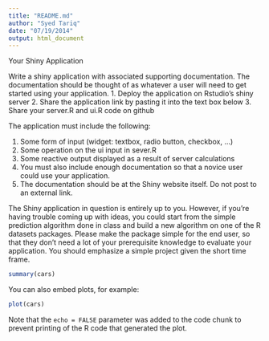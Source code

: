 ```yaml
---
title: "README.md"
author: "Syed Tariq"
date: "07/19/2014"
output: html_document
---
```

Your Shiny Application

Write a shiny application with associated supporting documentation. The documentation should be thought of as whatever a user will need to get started using your application.
1. Deploy the application on Rstudio's shiny server
2. Share the application link by pasting it into the text box below
3. Share your server.R and ui.R code on github  

The application must include the following:

1. Some form of input (widget: textbox, radio button, checkbox, ...)
2. Some operation on the ui input in sever.R
3. Some reactive output displayed as a result of server calculations
4. You must also include enough documentation so that a novice user could use your application.
5. The documentation should be at the Shiny website itself. Do not post to an external link.  

The Shiny application in question is entirely up to you. However, if you're having trouble coming up with ideas, you could start from the simple prediction algorithm done in class and build a new algorithm on one of the R datasets packages. Please make the package simple for the end user, so that they don't need a lot of your prerequisite knowledge to evaluate your application. You should emphasize a simple project given the short time frame.  

```r
summary(cars)
```

You can also embed plots, for example:

```r
plot(cars)
```

Note that the `echo = FALSE` parameter was added to the code chunk to prevent printing of the R code that generated the plot.
